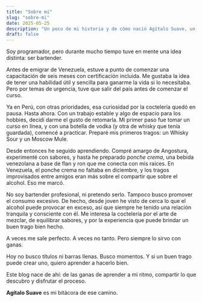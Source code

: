 ```yaml
---
title: "Sobre mí"
slug: "sobre-mi"
date: 2025-05-25
description: "Un poco de mi historia y de cómo nació Agítalo Suave, un blog hecho para aprender, compartir y disfrutar la coctelería con calma."
draft: false
---
```


Soy programador, pero durante mucho tiempo tuve en mente una idea distinta: ser bartender.

Antes de emigrar de Venezuela, estuve a punto de comenzar una capacitación de seis meses con certificación incluida. Me gustaba la idea de tener una habilidad útil y sencilla para ganarme la vida si lo necesitaba. Pero por temas de urgencia, tuve que salir del país antes de comenzar el curso.

Ya en Perú, con otras prioridades, esa curiosidad por la coctelería quedó en pausa. Hasta ahora. Con un trabajo estable y algo de espacio para los hobbies, decidí darme el gusto de retomarla. Mi primer paso fue tomar un curso en línea, y con una botella de vodka (y otra de whisky que tenía guardada), comencé a practicar. Preparé mis primeros tragos: un Whisky Sour y un Moscow Mule.

Desde entonces he seguido aprendiendo. Compré amargo de Angostura, experimenté con sabores, y hasta he preparado *ponche crema*, una bebida venezolana a base de flan y ron que me conecta con mis raíces. En Venezuela, el ponche crema no faltaba en diciembre, y los tragos improvisados entre amigos eran más sobre el compartir que sobre el alcohol. Eso me marcó.

No soy bartender profesional, ni pretendo serlo. Tampoco busco promover el consumo excesivo. De hecho, desde joven he visto de cerca lo que el alcohol puede provocar en exceso, así que siempre he tenido una relación tranquila y consciente con él. Me interesa la coctelería por el arte de mezclar, de equilibrar sabores, y por la experiencia que puede brindar un buen trago bien hecho.

A veces me sale perfecto. A veces no tanto. Pero siempre lo sirvo con ganas.

Hoy no busco títulos ni barras llenas. Busco momentos. Y si un buen trago puede crear uno, quiero aprender a hacerlo bien.

Este blog nace de ahí: de las ganas de aprender a mi ritmo, compartir lo que descubro y disfrutar el proceso.

**Agítalo Suave** es mi bitácora de ese camino.